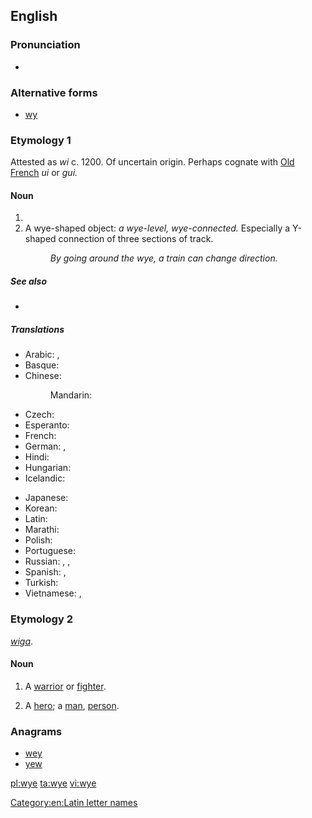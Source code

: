 ==English==

===Pronunciation===
* {{IPA|/waɪ/}}

===Alternative forms===
* [[wy]]

===Etymology 1===
Attested as ''wi'' c. 1200. Of uncertain origin. Perhaps cognate with [[Old French]] ''ui'' or ''gui.''

====Noun====
{{en-noun}}

# {{Latn-def|en|name|Y|y}}
# A wye-shaped object: ''a wye-level, wye-connected.'' Especially a Y-shaped connection of three sections of track.
#: ''By going around the wye, a train can change direction.''

=====See also=====
* {{list|en|Latin script letter names}}

=====Translations=====
{{trans-top|name of the letter Y, y}}
* Arabic: {{t-|ar|إي غريكا|f|tr='ii ghriika}},  {{t-|ar|واي|m|tr=way}}
* Basque: {{t|eu|larriz}}
* Chinese:
*: Mandarin: {{qualifier|English letter names are called as in English, no other standard Mandarin name exists}}
* Czech: {{t-|cs|ypsilon|n}}
* Esperanto: {{t-|eo|ipsilono}}
* French: {{t+|fr|i grec|m}}
* German: {{t+|de|Ypsilon|n}}, {{t-|de|Y grec|n}} {{qualifier|Switzerland also}}
* Hindi: {{t-|hi|वाई|tr=vā'ī}}
* Hungarian: {{t-|hu|ipszilon}}
* Icelandic: {{t-|is|ypsilon|n}}
{{trans-mid}}
* Japanese: {{t+|ja|ワイ|tr=wai}}
* Korean: {{t-|ko|와이|tr=wai|sc=Hang}}
* Latin: {{t+|la|y|alt=ȳ}}
* Marathi: {{t-|mr|वाय|tr=vāya|sc=Deva}}
* Polish: {{t-|pl|igrek|m}}
* Portuguese: {{t+|pt|ípsilon|m}}
* Russian: {{t-|ru|уай|n|tr=uáj, waj}} {{qualifier|English}}, {{t+|ru|игрек|m|tr=ígrek}},  {{t+|ru|ипсилон|m|tr=ipsilón}}
* Spanish: {{t+|es|i griega|f}},  {{t+|es|ye|f}}
* Turkish: {{t+|tr|ye}}
* Vietnamese: {{t-|vi|i dài}}, {{t-|vi|i-cờ-rét}}
{{trans-bottom}}

===Etymology 2===
{{etyl|ang}} ''[[wiga]]''.

====Noun====
{{en-noun}}

# {{context|poetic|obsolete}} A [[warrior]] or [[fighter]].
# {{context|poetic|obsolete}} A [[hero]]; a [[man]], [[person]].

===Anagrams===
* [[wey#English|wey]]
* [[yew#English|yew]]

[[Category:en:Latin letter names]]

[[pl:wye]]
[[ta:wye]]
[[vi:wye]]
